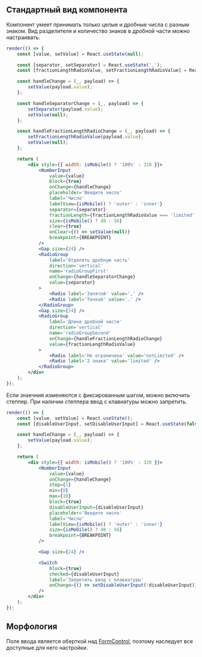 ## Стандартный вид компонента

Компонент умеет принимать только целые и дробные числа с разным знаком.
Вид разделителя и количество знаков в дробной части можно настраивать.

```jsx live mobileHeight={500}
render(() => {
    const [value, setValue] = React.useState(null);

    const [separator, setSeparator] = React.useState(',');
    const [fractionLengthRadioValue, setFractionLengthRadioValue] = React.useState('notLimited');

    const handleChange = (_, payload) => {
        setValue(payload.value);
    };

    const handleSeparatorChange = (_, payload) => {
        setSeparator(payload.value);
        setValue(null);
    };

    const handleFractionLengthRadioChange = (_, payload) => {
        setFractionLengthRadioValue(payload.value);
        setValue(null);
    };

    return (
        <div style={{ width: isMobile() ? '100%' : 320 }}>
            <NumberInput
                value={value}
                block={true}
                onChange={handleChange}
                placeholder='Введите число'
                label='Число'
                labelView={isMobile() ? 'outer' : 'inner'}
                separator={separator}
                fractionLength={fractionLengthRadioValue === 'limited' ? 2 : undefined}
                size={isMobile() ? 48 : 56}
                clear={true}
                onClear={() => setValue(null)}
                breakpoint={BREAKPOINT}
            />
            <Gap size={24} />
            <RadioGroup
                label='Отделять дробную часть'
                direction='vertical'
                name='radioGroupFirst'
                onChange={handleSeparatorChange}
                value={separator}
            >
                <Radio label='Запятой' value=',' />
                <Radio label='Точкой' value='.' />
            </RadioGroup>
            <Gap size={24} />
            <RadioGroup
                label='Длина дробной части'
                direction='vertical'
                name='radioGroupSecond'
                onChange={handleFractionLengthRadioChange}
                value={fractionLengthRadioValue}
            >
                <Radio label='Не ограничена' value='notLimited' />
                <Radio label='2 знака' value='limited' />
            </RadioGroup>
        </div>
    );
});
```

Если знаечния изменяются с фиксированным шагом, можно включить степпер.
При наличии степпера ввод с клавиатуры можно запретить.

```jsx live mobileHeight={500}
render(() => {
    const [value, setValue] = React.useState();
    const [disableUserInput, setDisableUserInput] = React.useState(false);

    const handleChange = (_, payload) => {
        setValue(payload.value);
    };

    return (
        <div style={{ width: isMobile() ? '100%' : 320 }}>
            <NumberInput
                value={value}
                onChange={handleChange}
                step={1}
                min={0}
                max={10}
                block={true}
                disableUserInput={disableUserInput}
                placeholder='Введите число'
                label='Число'
                labelView={isMobile() ? 'outer' : 'inner'}
                size={isMobile() ? 48 : 56}
                breakpoint={BREAKPOINT}
            />

            <Gap size={24} />

            <Switch
                block={true}
                checked={disableUserInput}
                label='Запретить ввод с клавиатуры'
                onChange={() => setDisableUserInput(!disableUserInput)}
            />
        </div>
    );
});
```

## Морфология

Поле ввода является оберткой над [FormControl](?path=/docs/formcontrol--docs), поэтому наследует все доступные для него настройки.
